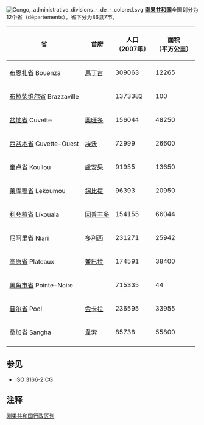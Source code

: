 [[File:Congo,_administrative_divisions_-_de_-_colored.svg|thumb]]
'''[[刚果共和国|刚果共和国]]'''全国划分为12个省（départements）。省下分为86县7市。

{| class="wikitable"
! 省 !! 首府 !! 人口<br>（2007年） !! 面积<br>（平方公里）
|-
| [[布恩扎省|布恩扎省]] Bouenza ||[[馬丁古|馬丁古]] || 309063 || 12265
|-
| [[布拉柴维尔|布拉柴维尔省]] Brazzaville ||  || 1373382|| 100
|-
| [[盆地省_(剛果共和國)|盆地省]] Cuvette  || [[奧旺多|奧旺多]] || 156044 || 48250
|-
| [[西盆地省_(剛果共和國)|西盆地省]] Cuvette-Ouest ||[[埃沃|埃沃]] || 72999 || 26600
|-
| [[奎盧省_(剛果共和國)|奎卢省]] Kouilou || [[盧安果|盧安果]]|| 91955||13650
|-
| [[莱库穆省|莱库穆省]] Lekoumou ||[[錫比提|錫比提]] || 96393 || 20950
|-
| [[利夸拉省|利夸拉省]] Likouala ||[[因普丰多|因普丰多]] || 154155||66044
|-
| [[尼阿里省|尼阿里省]] Niari ||[[多利西|多利西]] || 231271||25942
|-
| [[高原省_(剛果共和國)|高原省]] Plateaux ||[[兼巴拉|兼巴拉]] ||174591 ||38400
|-
| [[黑角|黑角市省]] Pointe-Noire || || 715335||44
|-
| [[普尔省|普尔省]] Pool || [[金卡拉|金卡拉]]|| 236595||33955
|-
| [[桑加省|桑加省]] Sangha ||[[韋索|韋索]] || 85738 ||55800
|-
|}

== 参见 ==
*[[ISO_3166-2:CG|ISO 3166-2:CG]]

== 注释 ==
{{reflist}}

{{剛果共和國行政區劃}}
{{非洲题目|行政区划}}

[[Category:刚果共和国行政区划|]]